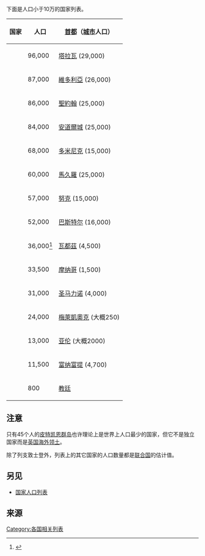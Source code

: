 下面是人口小于10万的国家列表。

{| class="wikitable sortable" style="text-align:left"
|-
! 国家 || 人口 || [[首都|首都]]（[[城市|城市]]人口）
|-
|{{flag|Kiribati}} || 96,000 ||[[塔拉瓦|塔拉瓦]] (29,000)

|-
|{{flag|Seychelles}} || 87,000 ||[[維多利亞_(塞舌爾)|維多利亞]] (26,000)

|-
|{{flag|Antigua and Barbuda}} || 86,000 ||[[聖約翰_(安地卡及巴布達)|聖約翰]] (25,000)

|-
|{{flag|Andorra}} || 84,000 ||[[安道爾城|安道爾城]] (25,000)

|-
|{{flag|Dominica}} || 68,000 ||[[多米尼克|多米尼克]] (15,000)

|-
|{{flag|Marshall Islands}} || 60,000 ||[[馬久羅|馬久羅]] (25,000)

|-
|{{flag|Greenland}} || 57,000 ||[[努克|努克]] (15,000)

|-
|{{flag|Saint Kitts and Nevis}} || 52,000 ||[[巴斯特尔_(圣基茨和尼维斯)|巴斯特尔]] (16,000)

|-
|{{flag|Liechtenstein}} || 36,000<ref>{{Cite web |url=http://epp.eurostat.ec.europa.eu/pls/portal/docs/PAGE/PGP_PRD_CAT_PREREL/PGE_CAT_PREREL_YEAR_2008/PGE_CAT_PREREL_YEAR_2008_MONTH_12/3-15122008-EN-AP.PDF |title=Half a billion inhabitants in the EU27 on 1 January 2009 |accessdate=2009年8月9日 |archive-date=2009年2月6日 |archive-url=https://web.archive.org/web/20090206105316/http://epp.eurostat.ec.europa.eu/pls/portal/docs/PAGE/PGP_PRD_CAT_PREREL/PGE_CAT_PREREL_YEAR_2008/PGE_CAT_PREREL_YEAR_2008_MONTH_12/3-15122008-EN-AP.PDF |dead-url=no }}</ref> || [[瓦都茲|瓦都茲]] (4,500)

|-
|{{flag|Monaco}} || 33,500 ||[[摩纳哥|摩纳哥]] (1,500)
 
|-
|{{flag|San Marino}} || 31,000 ||[[圣马力诺_(城市)|圣马力诺]] (4,000)

|-
|{{flag|Palau}} || 24,000 ||[[梅萊凱奧克|梅萊凱奧克]] (大概250)

|-
|{{flag|Nauru}} || 13,000 ||[[亚伦|亚伦]] (大概2000)

|-
|{{flag|Tuvalu}} || 11,500 ||[[富纳富提|富纳富提]] (4,700)
 
|-
|{{flag|Vatican City}} || 800 || [[教廷|教廷]]

|}

== 注意 ==
只有45个人的[[皮特凯恩群岛|皮特凯恩群岛]]也许理论上是世界上人口最少的国家，但它不是独立国家而是[[英国海外领土|英国海外领土]]。

除了列支敦士登外，列表上的其它国家的人口数量都是[[联合国|联合国]]的估计值。

== 另见 ==
* [[国家人口列表|国家人口列表]]

== 来源 ==
{{reflist}}

[[Category:各国相关列表|Category:各国相关列表]]